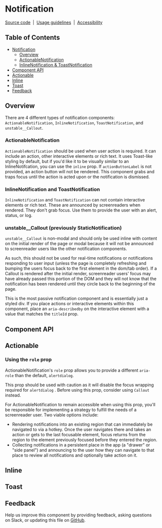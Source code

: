 
<Meta isTemplate />

# Notification

[Source code](https://github.com/carbon-design-system/carbon/tree/main/packages/react/src/components/Notification)
&nbsp;|&nbsp;
[Usage guidelines](https://www.carbondesignsystem.com/components/notification/usage)
&nbsp;|&nbsp;
[Accessibility](https://www.carbondesignsystem.com/components/notification/accessibility)

## Table of Contents

- [Notification](#Notification)
    - [Overview](#overview)
    - [ActionableNotification](#ActionableNotification)
    - [InlineNotification & ToastNotification](#InlineNotification-and-ToastNotification)
- [Component API](#component-api)
- [Actionable](#actionable)
- [Inline](#inline)
- [Toast](#toast)
- [Feedback](#feedback)

## Overview

There are 4 different types of notification components:
`ActionableNotification`, `InlineNotification`, `ToastNotification`, and
`unstable__Callout`.

### ActionableNotification

`ActionableNotification` should be used when user action is required. It can
include an action, other interactive elements or rich text. It uses Toast-like
styling by default, but if you'd like it to be visually similar to an
InlineNotifcation, you can use the `inline` prop. If `actionButtonLabel` is not
provided, an action button will not be rendered. This component grabs and traps
focus until the action is acted upon or the notification is dismissed.

### InlineNotification and ToastNotification

`InlineNotification` and `ToastNotification` can not contain interactive
elements or rich text. These are announced by screenreaders when rendered. They
don't grab focus. Use them to provide the user with an alert, status, or log.

### unstable\_\_Callout (previously StaticNotification)

`unstable__Callout` is non-modal and should only be used inline with content on
the initial render of the page or modal because it will not be announced to
screenreader users like the other notification components.

As such, this should not be used for real-time notifications or notifications
responding to user input (unless the page is completely refreshing and bumping
the users focus back to the first element in the dom/tab order). If a Callout is
rendered after the initial render, screenreader users' focus may have already
passed this portion of the DOM and they will not know that the notification has
been rendered until they circle back to the beginning of the page.

This is the most passive notification component and is essentially just a styled
div. If you place actions or interactive elements within this component, place
an `aria-describedby` on the interactive element with a value that matches the
`titleId` prop.

## Component API

<ArgTypes />

## Actionable

<Canvas id="components-notifications-actionable--default" />

### Using the `role` prop

ActionableNotification's `role` prop allows you to provide a different
`aria-role` than the default, `alertdialog`.

This prop should be used with caution as it will disable the focus wrapping
required for `alertdialog` . Before using this prop, consider using `Callout`
instead.

For ActionableNotification to remain accessible when using this prop, you'll be
responsible for implementing a strategy to fulfill the needs of a screenreader
user. Two viable options include:

- Rendering notifications into an existing region that can immediately be
  navigated to via a hotkey. Once the user navigates there and takes an action
  or gets to the last focusable element, focus returns from the region to the
  element previously focused before they entered the region.
- Collecting notifications in a persistent place in the app (a "drawer" or "side
  panel") and announcing to the user how they can navigate to that place to
  review all notifications and optionally take action on it.

## Inline

<Canvas id="components-notifications-inline--default" />

## Toast

<Canvas id="components-notifications-toast--default" />

## Feedback

Help us improve this component by providing feedback, asking questions on Slack,
or updating this file on
[GitHub](https://github.com/carbon-design-system/carbon/edit/main/packages/react/src/components/Notification/Notification.mdx).
